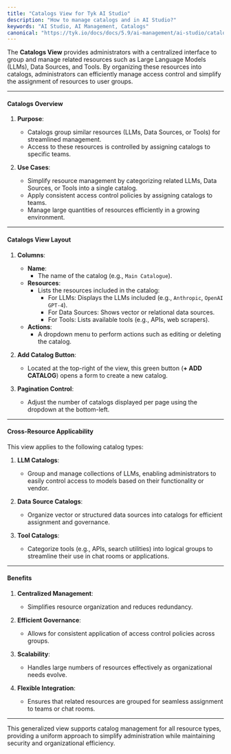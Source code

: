 ```yaml
---
title: "Catalogs View for Tyk AI Studio"
description: "How to manage catalogs and in AI Studio?"
keywords: "AI Studio, AI Management, Catalogs"
canonical: "https://tyk.io/docs/docs/5.9/ai-management/ai-studio/catalogs"
---
```


The **Catalogs View** provides administrators with a centralized interface to group and manage related resources such as Large Language Models (LLMs), Data Sources, and Tools. By organizing these resources into catalogs, administrators can efficiently manage access control and simplify the assignment of resources to user groups.

---

#### **Catalogs Overview**

1. **Purpose**:
   - Catalogs group similar resources (LLMs, Data Sources, or Tools) for streamlined management.
   - Access to these resources is controlled by assigning catalogs to specific teams.

2. **Use Cases**:
   - Simplify resource management by categorizing related LLMs, Data Sources, or Tools into a single catalog.
   - Apply consistent access control policies by assigning catalogs to teams.
   - Manage large quantities of resources efficiently in a growing environment.

---

#### **Catalogs View Layout**

1. **Columns**:
   - **Name**:
     - The name of the catalog (e.g., `Main Catalogue`).
   - **Resources**:
     - Lists the resources included in the catalog:
       - For LLMs: Displays the LLMs included (e.g., `Anthropic`, `OpenAI GPT-4`).
       - For Data Sources: Shows vector or relational data sources.
       - For Tools: Lists available tools (e.g., APIs, web scrapers).
   - **Actions**:
     - A dropdown menu to perform actions such as editing or deleting the catalog.

2. **Add Catalog Button**:
   - Located at the top-right of the view, this green button (**+ ADD CATALOG**) opens a form to create a new catalog.

3. **Pagination Control**:
   - Adjust the number of catalogs displayed per page using the dropdown at the bottom-left.

---

#### **Cross-Resource Applicability**

This view applies to the following catalog types:

1. **LLM Catalogs**:
   - Group and manage collections of LLMs, enabling administrators to easily control access to models based on their functionality or vendor.

2. **Data Source Catalogs**:
   - Organize vector or structured data sources into catalogs for efficient assignment and governance.

3. **Tool Catalogs**:
   - Categorize tools (e.g., APIs, search utilities) into logical groups to streamline their use in chat rooms or applications.

---

#### **Benefits**

1. **Centralized Management**:
   - Simplifies resource organization and reduces redundancy.

2. **Efficient Governance**:
   - Allows for consistent application of access control policies across groups.

3. **Scalability**:
   - Handles large numbers of resources effectively as organizational needs evolve.

4. **Flexible Integration**:
   - Ensures that related resources are grouped for seamless assignment to teams or chat rooms.

---

This generalized view supports catalog management for all resource types, providing a uniform approach to simplify administration while maintaining security and organizational efficiency.
